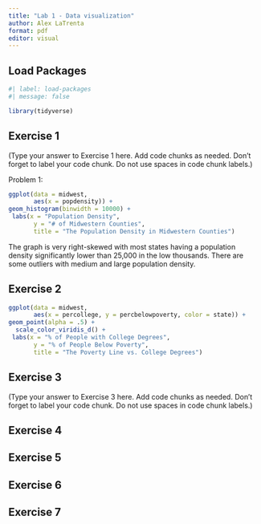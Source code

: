```yaml
---
title: "Lab 1 - Data visualization"
author: Alex LaTrenta
format: pdf
editor: visual
---
```


## Load Packages

```r
#| label: load-packages
#| message: false

library(tidyverse)
```

## Exercise 1

(Type your answer to Exercise 1 here. Add code chunks as needed. Don't forget to label your code chunk. Do not use spaces in code chunk labels.)

Problem 1:

```r

ggplot(data = midwest,
       aes(x = popdensity)) +
geom_histogram(binwidth = 10000) +
 labs(x = "Population Density", 
       y = "# of Midwestern Counties", 
       title = "The Population Density in Midwestern Counties")

```

The graph is very right-skewed with most states having a population density significantly lower than 25,000 in the low thousands. There are some outliers with medium and large population density.

## Exercise 2

```r
ggplot(data = midwest,
       aes(x = percollege, y = percbelowpoverty, color = state)) +
geom_point(alpha = .5) +
  scale_color_viridis_d() +
 labs(x = "% of People with College Degrees", 
       y = "% of People Below Poverty", 
       title = "The Poverty Line vs. College Degrees")
```


## Exercise 3

(Type your answer to Exercise 3 here. Add code chunks as needed. Don't forget to label your code chunk. Do not use spaces in code chunk labels.)

## Exercise 4

## Exercise 5

## Exercise 6

## Exercise 7
